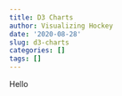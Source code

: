 ```yaml
---
title: D3 Charts
author: Visualizing Hockey
date: '2020-08-28'
slug: d3-charts
categories: []
tags: []
---
```


Hello